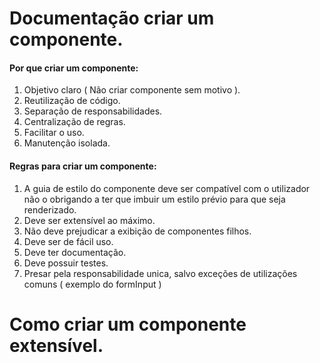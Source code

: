 # Documentação criar um componente.
#### Por que criar um componente:
1. Objetivo claro ( Não criar componente sem motivo ).
2. Reutilização de código.
3. Separação de responsabilidades.
4. Centralização de regras.
5. Facilitar o uso.
6. Manutenção isolada.

#### Regras para criar um componente:
1. A guia de estilo do componente deve ser compatível com o utilizador não o obrigando a ter que imbuir um estilo prévio para que seja renderizado.
2. Deve ser extensível ao máximo.
3. Não deve prejudicar a exibição de componentes filhos.
4. Deve ser de fácil uso.
5. Deve ter documentação.
6. Deve possuir testes.
7. Presar pela responsabilidade unica, salvo exceções de utilizações comuns ( exemplo do formInput )

# Como criar um componente extensível.
